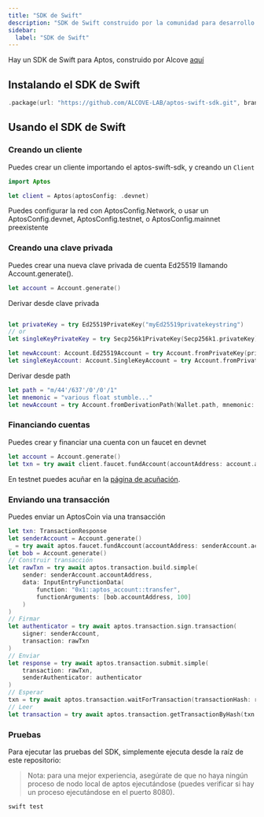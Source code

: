 ```yaml
---
title: "SDK de Swift"
description: "SDK de Swift construido por la comunidad para desarrollo iOS en la blockchain de Aptos, creado por Alcove Labs"
sidebar:
  label: "SDK de Swift"
---
```


Hay un SDK de Swift para Aptos, construido por Alcove [aquí](https://github.com/ALCOVE-LAB/aptos-swift-sdk)

## Instalando el SDK de Swift

```swift
.package(url: "https://github.com/ALCOVE-LAB/aptos-swift-sdk.git", branch: "main")
```

## Usando el SDK de Swift

### Creando un cliente

Puedes crear un cliente importando el aptos-swift-sdk, y creando un `Client`

```swift
import Aptos

let client = Aptos(aptosConfig: .devnet)

```

Puedes configurar la red con AptosConfig.Network, o usar un AptosConfig.devnet, AptosConfig.testnet, o AptosConfig.mainnet preexistente

### Creando una clave privada

Puedes crear una nueva clave privada de cuenta Ed25519 llamando Account.generate().

```swift
let account = Account.generate()
```

Derivar desde clave privada

```swift

let privateKey = try Ed25519PrivateKey("myEd25519privatekeystring")
// or
let singleKeyPrivateKey = try Secp256k1PrivateKey(Secp256k1.privateKey)

let newAccount: Account.Ed25519Account = try Account.fromPrivateKey(privateKey)
let singleKeyAccount: Account.SingleKeyAccount = try Account.fromPrivateKey(singleKeyPrivateKey)
```

Derivar desde path

```swift
let path = "m/44'/637'/0'/0'/1"
let mnemonic = "various float stumble..."
let newAccount = try Account.fromDerivationPath(Wallet.path, mnemonic: Wallet.mnemonic)
```

### Financiando cuentas

Puedes crear y financiar una cuenta con un faucet en devnet

```swift
let account = Account.generate()
let txn = try await client.faucet.fundAccount(accountAddress: account.accountAddress, amount: 100_000_000)
```

En testnet puedes acuñar en la [página de acuñación](/network/faucet).

### Enviando una transacción

Puedes enviar un AptosCoin via una transacción

```swift
let txn: TransactionResponse
let senderAccount = Account.generate()
_ = try await aptos.faucet.fundAccount(accountAddress: senderAccount.accountAddress, amount: 100_000_000)
let bob = Account.generate()
// Construir transacción
let rawTxn = try await aptos.transaction.build.simple(
    sender: senderAccount.accountAddress,
    data: InputEntryFunctionData(
        function: "0x1::aptos_account::transfer",
        functionArguments: [bob.accountAddress, 100]
    )
)
// Firmar
let authenticator = try await aptos.transaction.sign.transaction(
    signer: senderAccount,
    transaction: rawTxn
)
// Enviar
let response = try await aptos.transaction.submit.simple(
    transaction: rawTxn,
    senderAuthenticator: authenticator
)
// Esperar
txn = try await aptos.transaction.waitForTransaction(transactionHash: response.hash)
// Leer
let transaction = try await aptos.transaction.getTransactionByHash(txn.hash)

```

### Pruebas

Para ejecutar las pruebas del SDK, simplemente ejecuta desde la raíz de este repositorio:

> Nota: para una mejor experiencia, asegúrate de que no haya ningún proceso de nodo local de aptos ejecutándose (puedes verificar si hay un proceso ejecutándose en el puerto 8080).

```swift
swift test
```
